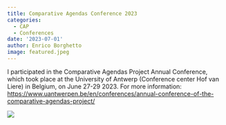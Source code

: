 ```yaml
---
title: Comparative Agendas Conference 2023
categories:
  - CAP
  - Conferences
date: '2023-07-01'
author: Enrico Borghetto
image: featured.jpeg
---
```


I participated in the Comparative Agendas Project Annual Conference, which took place at the University of Antwerp (Conference center Hof van Liere) in Belgium, on June 27-29 2023. For more information: <https://www.uantwerpen.be/en/conferences/annual-conference-of-the-comparative-agendas-project/>

![](images/2023_0628_18112100.jpeg)
